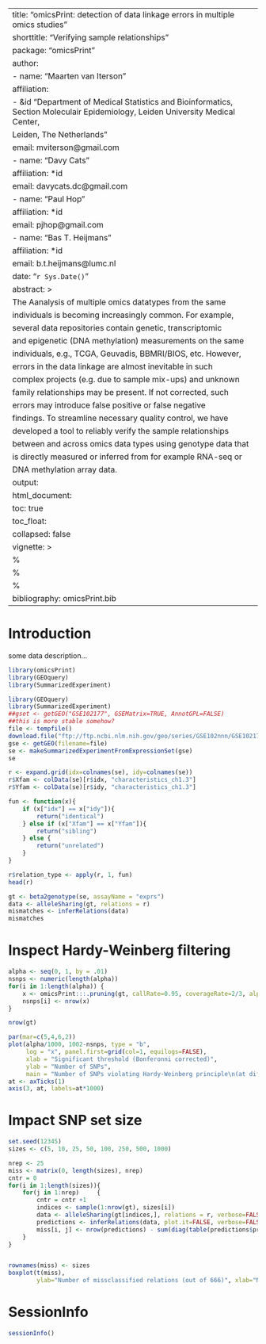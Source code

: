 
---
title: "omicsPrint: detection of data linkage errors in multiple omics studies"
shorttitle: "Verifying sample relationships"
package: "omicsPrint"
author: 
- name: "Maarten van Iterson"
  affiliation: 
  - &id "Department of Medical Statistics and Bioinformatics, Section Moleculair Epidemiology, Leiden University Medical Center,
  Leiden, The Netherlands"  
  email: mviterson@gmail.com
- name: "Davy Cats"
  affiliation: *id  
  email: davycats.dc@gmail.com
- name: "Paul Hop"
  affiliation: *id    
  email: pjhop@gmail.com  
- name: "Bas T. Heijmans"
  affiliation: *id    
  email: b.t.heijmans@lumc.nl
date: "`r Sys.Date()`"
abstract: >
  The Aanalysis of multiple omics datatypes from the same
  individuals is becoming increasingly common. For example,
  several data repositories contain genetic, transcriptomic
  and epigenetic (DNA methylation) measurements on the same
  individuals, e.g., TCGA, Geuvadis, BBMRI/BIOS, etc. However,
  errors in the data linkage are almost inevitable in such
  complex projects (e.g. due to sample mix-ups) and unknown
  family relationships may be present. If not corrected, such
  errors may introduce false positive or false negative
  findings. To streamline necessary quality control, we have
  developed a tool to reliably verify the sample relationships
  between and across omics data types using genotype data that
  is directly measured or inferred from for example RNA-seq or
  DNA methylation array data.    	  
output: 
  html_document:
    toc: true
    toc_float:
      collapsed: false
vignette: >
  %\VignetteIndexEntry{omicsPrint: detection of data linkage errors in multiple omics studies}
  %\VignetteEngine{knitr::rmarkdown}
  %\VignetteEncoding{UTF-8}
bibliography: omicsPrint.bib
---

# Introduction

some data description...  	
	
```r
library(omicsPrint)
library(GEOquery)
library(SummarizedExperiment)
```

```r
library(GEOquery)
library(SummarizedExperiment)
##gset <- getGEO("GSE102177", GSEMatrix=TRUE, AnnotGPL=FALSE)
##this is more stable somehow?
file <- tempfile()
download.file("ftp://ftp.ncbi.nlm.nih.gov/geo/series/GSE102nnn/GSE102177/matrix/GSE102177_series_matrix.txt.gz", file)
gse <- getGEO(filename=file)
se <- makeSummarizedExperimentFromExpressionSet(gse)
se
```

```r
r <- expand.grid(idx=colnames(se), idy=colnames(se))
r$Xfam <- colData(se)[r$idx, "characteristics_ch1.3"]
r$Yfam <- colData(se)[r$idy, "characteristics_ch1.3"]

fun <- function(x){
    if (x["idx"] == x["idy"]){
        return("identical")
    } else if (x["Xfam"] == x["Yfam"]){
        return("sibling")
    } else {
        return("unrelated")
    }
}

r$relation_type <- apply(r, 1, fun)
head(r)

gt <- beta2genotype(se, assayName = "exprs")
data <- alleleSharing(gt, relations = r)
mismatches <- inferRelations(data)
mismatches
```

# Inspect Hardy-Weinberg filtering #


  
```r
alpha <- seq(0, 1, by = .01)
nsnps <- numeric(length(alpha))
for(i in 1:length(alpha)) {
    x <- omicsPrint:::.pruning(gt, callRate=0.95, coverageRate=2/3, alpha = alpha[i], verbose=FALSE)
    nsnps[i] <- nrow(x)
}

nrow(gt)

par(mar=c(5,4,6,2))
plot(alpha/1000, 1002-nsnps, type = "b",
     log = "x", panel.first=grid(col=1, equilogs=FALSE),
     xlab = "Significant threshold (Bonferonni corrected)",
     ylab = "Number of SNPs",
     main = "Number of SNPs violating Hardy-Weinberg principle\n(at different significance levels)")
at <- axTicks(1)
axis(3, at, labels=at*1000)

```

# Impact SNP set size #		

```r
set.seed(12345)
sizes <- c(5, 10, 25, 50, 100, 250, 500, 1000)

nrep <- 25
miss <- matrix(0, length(sizes), nrep)
cntr = 0
for(i in 1:length(sizes)){
    for(j in 1:nrep)     {
        cntr = cntr +1
        indices <- sample(1:nrow(gt), sizes[i])
        data <- alleleSharing(gt[indices,], relations = r, verbose=FALSE)
        predictions <- inferRelations(data, plot.it=FALSE, verbose=FALSE)
        miss[i, j] <- nrow(predictions) - sum(diag(table(predictions$predicted, predictions$relation)))
    }
}


rownames(miss) <- sizes
boxplot(t(miss),
        ylab="Number of missclassified relations (out of 666)", xlab="Number of SNPs")
```

	
# SessionInfo #

```r
sessionInfo()
```
